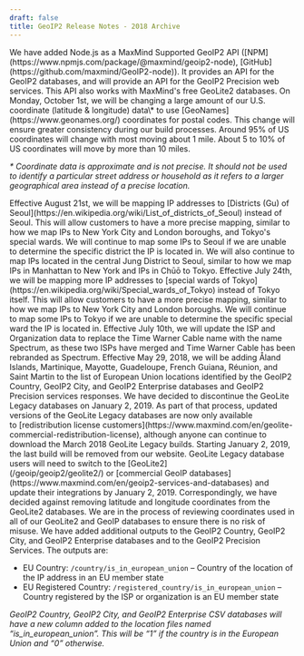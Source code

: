 ```yaml
---
draft: false
title: GeoIP2 Release Notes - 2018 Archive
---
```


<ReleaseNote date="2018-11-19" title="Initial release of GeoIP2-node">
We have added Node.js as a MaxMind Supported GeoIP2 API
([NPM](https://www.npmjs.com/package/@maxmind/geoip2-node),
[GitHub](https://github.com/maxmind/GeoIP2-node)). It provides an API for the
GeoIP2 databases, and will provide an API for the GeoIP2 Precision web
services. This API also works with MaxMind's free GeoLite2 databases.
</ReleaseNote>

<ReleaseNote date="2018-09-21" title="Changes to US coordinate data">
On Monday, October 1st, we will be changing a large amount of our U.S.
coordinate (latitude & longitude) data\* to use
[GeoNames](https://www.geonames.org/) coordinates for postal codes. This change
will ensure greater consistency during our build processes. Around 95% of US
coordinates will change with most moving about 1 mile. About 5 to 10% of US
coordinates will move by more than 10 miles.

_\* Coordinate data is approximate and is not precise. It should not be used to
identify a particular street address or household as it refers to a larger
geographical area instead of a precise location._
</ReleaseNote>

<ReleaseNote date="2018-08-14" title="Mapping IPs to districts of Seoul">
Effective August 21st, we will be mapping IP addresses to [Districts (Gu) of
Seoul](https://en.wikipedia.org/wiki/List_of_districts_of_Seoul) instead of
Seoul. This will allow customers to have a more precise mapping, similar to how
we map IPs to New York City and London boroughs, and Tokyo's special wards. We
will continue to map some IPs to Seoul if we are unable to determine the
specific district the IP is located in. We will also continue to map IPs
located in the central Jung District to Seoul, similar to how we map IPs in
Manhattan to New York and IPs in Chūō to Tokyo.
</ReleaseNote>

<ReleaseNote date="2018-07-17" title="Mapping more IPs to special wards of Tokyo">
Effective July 24th, we will be mapping more IP addresses to [special wards of
Tokyo](https://en.wikipedia.org/wiki/Special_wards_of_Tokyo) instead of Tokyo
itself. This will allow customers to have a more precise mapping, similar to
how we map IPs to New York City and London boroughs. We will continue to map
some IPs to Tokyo if we are unable to determine the specific special ward the
IP is located in.
</ReleaseNote>

<ReleaseNote date="2018-07-03" title="Renaming Time Warner Cable to Spectrum">
Effective July 10th, we will update the ISP and Organization data to replace
the Time Warner Cable name with the name Spectrum, as these two ISPs have
merged and Time Warner Cable has been rebranded as Spectrum.
</ReleaseNote>

 <ReleaseNote date="2018-05-25" title="New European Union locations added to GeoIP2 databases and services">
Effective May 29, 2018, we will be adding Åland Islands, Martinique, Mayotte,
Guadeloupe, French Guiana, Réunion, and Saint Martin to the list of European
Union locations identified by the GeoIP2 Country, GeoIP2 City, and GeoIP2
Enterprise databases and GeoIP2 Precision services responses.
</ReleaseNote>

 <ReleaseNote date="2018-04-18" title="Discontinuation of the GeoLite Legacy databases">
We have decided to discontinue the GeoLite Legacy databases on January 2,
2019. As part of that process, updated versions of the GeoLite Legacy databases
are now only available to [redistribution license
customers](https://www.maxmind.com/en/geolite-commercial-redistribution-license),
although anyone can continue to download the March 2018 GeoLite Legacy builds.
Starting January 2, 2019, the last build will be removed from our website.
GeoLite Legacy database users will need to switch to
the [GeoLite2](/geoip/geoip2/geolite2/) or [commercial
GeoIP databases](https://www.maxmind.com/en/geoip2-services-and-databases) and
update their integrations by January 2, 2019. Correspondingly, we have decided
against removing latitude and longitude coordinates from the GeoLite2
databases. We are in the process of reviewing coordinates used in all of our
GeoLite2 and GeoIP databases to ensure there is no risk of misuse.
</ReleaseNote>

 <ReleaseNote date="2018-02-13" title="EU Country outputs added to to GeoIP2 Country, City, Enterprise DBs and Precision service">
We have added additional outputs to the GeoIP2 Country, GeoIP2 City, and GeoIP2
Enterprise databases and to the GeoIP2 Precision Services. The outputs are:

- EU Country: `/country/is_in_european_union` – Country of the location of the
IP address in an EU member state
- EU Registered Country: `/registered_country/is_in_european_union` – Country
registered by the ISP or organization is an EU member state

_GeoIP2 Country, GeoIP2 City, and GeoIP2 Enterprise CSV databases will have a
new column added to the location files named “is_in_european_union”. This will
be “1” if the country is in the European Union and “0” otherwise._
</ReleaseNote>
